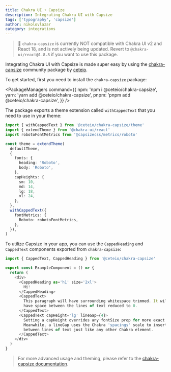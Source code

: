```yaml
---
title: Chakra UI + Capsize
description: Integrating Chakra UI with Capsize
tags: ['typography', 'capsize']
author: nikolovlazar
category: integrations
---
```


> 🚨 `chakra-capsize` is currently NOT compatible with Chakra UI v2 and React
> 18, and is not actively being updated. Revert to `@chakra-ui/react@1.8.8` if
> you want to use this package.

Integrating Chakra UI with Capsize is made super easy by using the
[chakra-capsize](https://github.com/ceteio/chakra-capsize) community package by
[ceteio](https://github.com/ceteio).

To get started, first you need to install the `chakra-capsize` package:

<PackageManagers
  command={{
    npm: 'npm i @ceteio/chakra-capsize',
    yarn: 'yarn add @ceteio/chakra-capsize',
    pnpm: 'pnpm add @ceteio/chakra-capsize',
  }}
/>

The package exports a theme extension called `withCappedText` that you need to
use in your theme:

```typescript ln={19-23}
import { withCappedText } from '@ceteio/chakra-capsize/theme'
import { extendTheme } from '@chakra-ui/react'
import robotoFontMetrics from '@capsizecss/metrics/roboto'

const theme = extendTheme(
  defaultTheme,
  {
    fonts: {
      heading: 'Roboto',
      body: 'Roboto',
    },
    capHeights: {
      sm: 10,
      md: 14,
      lg: 18,
      xl: 24,
    },
  },
  withCappedText({
    fontMetrics: {
      Roboto: robotoFontMetrics,
    },
  }),
)
```

To utilize Capsize in your app, you can use the `CappedHeading` and `CappedText`
components exported from `chakra-capsize`:

```typescript
import { CappedText, CappedHeading } from '@ceteio/chakra-capsize'

export const ExampleComponent = () => {
  return (
    <div>
      <CappedHeading as='h1' size='2xl'>
        Hi!
      </CappedHeading>
      <CappedText>
        This paragraph will have surrounding whitespace trimmed. It will also
        have space between the lines of text reduced to 0.
      </CappedText>
      <CappedText capHeight='lg' lineGap={4}>
        Setting a capHeight overrides any fontSize prop for more exact sizing.
        Meanwhile, a lineGap uses the Chakra 'spacings' scale to insert space
        between lines of text just like any other Chakra element.
      </CappedText>
    </div>
  )
}
```

> For more advanced usage and theming, please refer to the
> [chakra-capsize documentation](https://github.com/ceteio/chakra-capsize).
